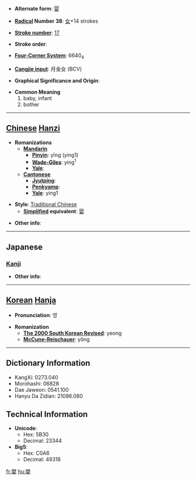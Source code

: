 * '''Alternate form''': [[婴]]

* '''[[Wiktionary:Chinese radical index| Radical]] Number 38''': [[Wiktionary:Chinese radical index 女|女]]+14 strokes

* '''[[Wiktionary:Chinese total strokes index|Stroke number]]''': [[Wiktionary:Chinese total strokes index 17|17]]

* '''Stroke order''': 

* '''[[Wiktionary:Chinese four corner index|Four-Corner System]]''': 6640<sub>4</sub>

* '''[[Wiktionary:Chinese Cangjie index|Cangjie input]]''': 月金女 (BCV)

* '''Graphical Significance and Origin''': 

* '''Common Meaning'''
*#baby, infant
*# bother


----

== [[Chinese]] [[Hanzi]] ==

* '''Romanizations'''
** '''[[Mandarin]]'''
*** '''[[Pinyin]]''': yīng (ying1)
*** '''[[Wade-Giles]]''': ying<sup>1</sup>
*** '''[[Yale]]''': 
** '''[[Cantonese]]'''
*** '''[[Jyutping]]''':
*** '''[[Penkyamp]]''': 
*** '''[[Yale]]''': ying1

* '''Style''': [[Traditional Chinese]] 
** '''[[Simplified Chinese|Simplified]] equivalent''': [[婴]]

* '''Other info''': 

----

==Japanese==
===[[Kanji]]===
{{kanji|on readings=[[えい]] (ei)
|kun readings=[[ふれる]] (fureru), [[みどりご]] (midorigo)
}}

* '''Other info''':  

----

== [[Korean]] [[Hanja]] ==

* '''Pronunciation''': 영

* '''Romanization'''
** '''[[The 2000 South Korean Revised Romanization|The 2000 South Korean Revised]]''': yeong
** '''[[McCune-Reischauer]]''': yŏng

----

== Dictionary Information ==

* KangXi: 0273.040
* Morohashi: 06828
* Dae Jaweon: 0541.100
* Hanyu Da Zidian: 21086.080

== Technical Information ==

* '''Unicode''':
** Hex: 5B30
** Decimal: 23344
* '''Big5''':
** Hex: C0A6
** Decimal: 49318

[[fr:嬰]]
[[hu:嬰]]